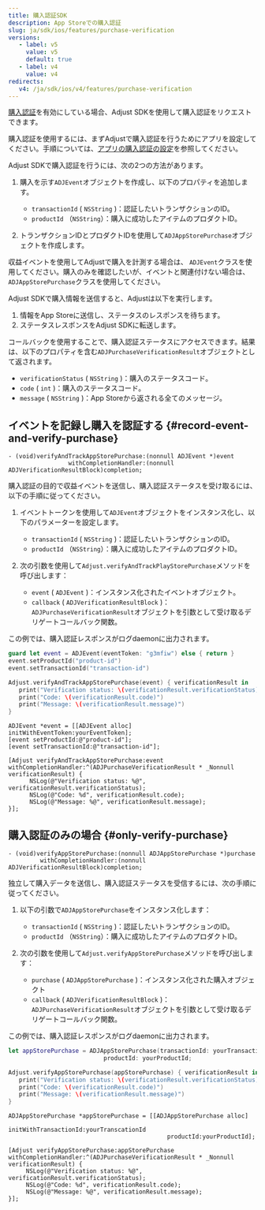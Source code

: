 ```yaml
---
title: 購入認証SDK
description: App Storeでの購入認証
slug: ja/sdk/ios/features/purchase-verification
versions:
   - label: v5
     value: v5
     default: true
   - label: v4
     value: v4
redirects:
   v4: /ja/sdk/ios/v4/features/purchase-verification
---
```


[購入認証](https://help.adjust.com/ja/article/purchase-verification)を有効にしている場合、Adjust SDKを使用して購入認証をリクエストできます。

<Callout type="important">

購入認証を使用するには、まずAdjustで購入認証を行うためにアプリを設定してください。手順については、[アプリの購入認証の設定](https://help.adjust.com/ja/article/set-up-purchase-verification-for-your-app)を参照してください。

</Callout>

Adjust SDKで購入認証を行うには、次の2つの方法があります。

1. 購入を示す`ADJEvent`オブジェクトを作成し、以下のプロパティを追加します。

   - `transactionId` \( `NSString` \)：認証したいトランザクションのID。
   - `productId` （`NSString`）：購入に成功したアイテムのプロダクトID。

2. トランザクションIDとプロダクトIDを使用して`ADJAppStorePurchase`オブジェクトを作成します。

<Callout type="tip">

収益イベントを使用してAdjustで購入を計測する場合は、 `ADJEvent`クラスを使用してください。購入のみを確認したいが、イベントと関連付けない場合は、 `ADJAppStorePurchase`クラスを使用してください。

</Callout>

Adjust SDKで購入情報を送信すると、Adjustは以下を実行します。

1. 情報をApp Storeに送信し、ステータスのレスポンスを待ちます。
2. ステータスレスポンスをAdjust SDKに転送します。

コールバックを使用することで、購入認証ステータスにアクセスできます。結果は、以下のプロパティを含む`ADJPurchaseVerificationResult`オブジェクトとして返されます。

- `verificationStatus` \( `NSString` \)：購入のステータスコード。
- `code` \( `int` \)：購入のステータスコード。
- `message` \( `NSString` \)：App Storeから返される全てのメッセージ。

## イベントを記録し購入を認証する \{\#record\-event\-and\-verify\-purchase\}

<CodeBlock title="メソッドシグネチャー">

```objc
- (void)verifyAndTrackAppStorePurchase:(nonnull ADJEvent *)event
                 withCompletionHandler:(nonnull ADJVerificationResultBlock)completion;
```

</CodeBlock>

購入認証の目的で収益イベントを送信し、購入認証ステータスを受け取るには、以下の手順に従ってください。

1. イベントトークンを使用して`ADJEvent`オブジェクトをインスタンス化し、以下のパラメーターを設定します。

   - `transactionId` \( `NSString` \)：認証したいトランザクションのID。
   - `productId` （`NSString`）：購入に成功したアイテムのプロダクトID。

2. 次の引数を使用して`Adjust.verifyAndTrackPlayStorePurchase`メソッドを呼び出します：
   - `event` \( `ADJEvent` \)：インスタンス化されたイベントオブジェクト。
   - `callback` \( `ADJVerificationResultBlock` \)： `ADJPurchaseVerificationResult`オブジェクトを引数として受け取るデリゲートコールバック関数。

この例では、購入認証レスポンスがログdaemonに出力されます。

<Tabs>
<Tab title="Swift" sync="swift">

```swift
guard let event = ADJEvent(eventToken: "g3mfiw") else { return }
event.setProductId("product-id")
event.setTransactionId("transaction-id")

Adjust.verifyAndTrackAppStorePurchase(event) { verificationResult in
   print("Verification status: \(verificationResult.verificationStatus)")
   print("Code: \(verificationResult.code)")
   print("Message: \(verificationResult.message)")
}
```

</Tab>
<Tab title="Objective-C" sync="objc">

```objc
ADJEvent *event = [[ADJEvent alloc] initWithEventToken:yourEventToken];
[event setProductId:@"product-id"];
[event setTransactionId:@"transaction-id"];

[Adjust verifyAndTrackAppStorePurchase:event withCompletionHandler:^(ADJPurchaseVerificationResult * _Nonnull verificationResult) {
      NSLog(@"Verification status: %@", verificationResult.verificationStatus);
      NSLog(@"Code: %d", verificationResult.code);
      NSLog(@"Message: %@", verificationResult.message);
}];
```

</Tab>
</Tabs>

## 購入認証のみの場合 \{\#only\-verify\-purchase\}

<CodeBlock title="メソッドシグネチャー">

```objc
- (void)verifyAppStorePurchase:(nonnull ADJAppStorePurchase *)purchase
         withCompletionHandler:(nonnull ADJVerificationResultBlock)completion;
```

</CodeBlock>

独立して購入データを送信し、購入認証ステータスを受信するには、次の手順に従ってください。

1. 以下の引数で`ADJAppStorePurchase`をインスタンス化します：

   - `transactionId` \( `NSString` \)：認証したいトランザクションのID。
   - `productId` （`NSString`）：購入に成功したアイテムのプロダクトID。

2. 次の引数を使用して`Adjust.verifyAppStorePurchase`メソッドを呼び出します：
   - `purchase` \( `ADJAppStorePurchase` \)：インスタンス化された購入オブジェクト
   - `callback` \( `ADJVerificationResultBlock` \)： `ADJPurchaseVerificationResult`オブジェクトを引数として受け取るデリゲートコールバック関数。

この例では、購入認証レスポンスがログdaemonに出力されます。

<Tabs>
<Tab title="Swift" sync="swift">

```swift
let appStorePurchase = ADJAppStorePurchase(transactionId: yourTransactionId,
                           productId: yourProductId;

Adjust.verifyAppStorePurchase(appStorePurchase) { verificationResult in
   print("Verification status: \(verificationResult.verificationStatus)")
   print("Code: \(verificationResult.code)")
   print("Message: \(verificationResult.message)")
}
```

</Tab>
<Tab title="Objective-C" sync="objc">

```objc
ADJAppStorePurchase *appStorePurchase = [[ADJAppStorePurchase alloc]
                                             initWithTransactionId:yourTranscationId
                                             productId:yourProductId];

[Adjust verifyAppStorePurchase:appStorePurchase withCompletionHandler:^(ADJPurchaseVerificationResult * _Nonnull verificationResult) {
     NSLog(@"Verification status: %@", verificationResult.verificationStatus);
     NSLog(@"Code: %d", verificationResult.code);
     NSLog(@"Message: %@", verificationResult.message);
}];
```

</Tab>
</Tabs>

